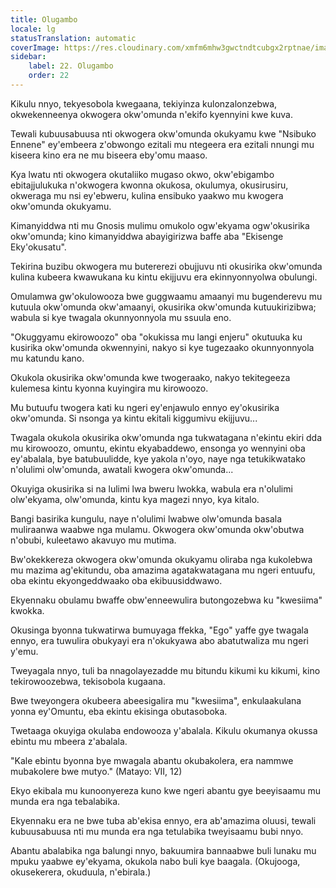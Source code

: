 ```yaml
---
title: Olugambo
locale: lg
statusTranslation: automatic
coverImage: https://res.cloudinary.com/xmfm6mhw3gwctndtcubgx2rptnae/image/upload/v1740468922/small_cover_tratado_de_psicologia_revolucionaria_a4c0dca4e0.webp
sidebar:
    label: 22. Olugambo
    order: 22
---
```

Kikulu nnyo, tekyesobola kwegaana, tekiyinza kulonzalonzebwa, okwekenneenya okwogera okw'omunda n'ekifo kyennyini kwe kuva.

Tewali kubuusabuusa nti okwogera okw'omunda okukyamu kwe "Nsibuko Ennene" ey'embeera z'obwongo ezitali mu ntegeera era ezitali nnungi mu kiseera kino era ne mu biseera eby'omu maaso.

Kya lwatu nti okwogera okutaliiko mugaso okwo, okw'ebigambo ebitajjulukuka n'okwogera kwonna okukosa, okulumya, okusirusiru, okweraga mu nsi ey'ebweru, kulina ensibuko yaakwo mu kwogera okw'omunda okukyamu.

Kimanyiddwa nti mu Gnosis mulimu omukolo ogw'ekyama ogw'okusirika okw'omunda; kino kimanyiddwa abayigirizwa baffe aba "Ekisenge Eky'okusatu".

Tekirina buzibu okwogera mu butererezi obujjuvu nti okusirika okw'omunda kulina kubeera kwawukana ku kintu ekijjuvu era ekinnyonnyolwa obulungi.

Omulamwa gw'okulowooza bwe guggwaamu amaanyi mu bugenderevu mu kutuula okw'omunda okw'amaanyi, okusirika okw'omunda kutuukirizibwa; wabula si kye twagala okunnyonnyola mu ssuula eno.

"Okuggyamu ekirowoozo" oba "okukissa mu langi enjeru" okutuuka ku kusirika okw'omunda okwennyini, nakyo si kye tugezaako okunnyonnyola mu katundu kano.

Okukola okusirika okw'omunda kwe twogeraako, nakyo tekitegeeza kulemesa kintu kyonna kuyingira mu kirowoozo.

Mu butuufu twogera kati ku ngeri ey'enjawulo ennyo ey'okusirika okw'omunda. Si nsonga ya kintu ekitali kiggumivu ekijjuvu...

Twagala okukola okusirika okw'omunda nga tukwatagana n'ekintu ekiri dda mu kirowoozo, omuntu, ekintu ekyabaddewo, ensonga yo wennyini oba ey'abalala, bye batubuulidde, kye yakola n'oyo, naye nga tetukikwatako n'olulimi olw'omunda, awatali kwogera okw'omunda...

Okuyiga okusirika si na lulimi lwa bweru lwokka, wabula era n'olulimi olw'ekyama, olw'omunda, kintu kya magezi nnyo, kya kitalo.

Bangi basirika kungulu, naye n'olulimi lwabwe olw'omunda basala muliraanwa waabwe nga mulamu. Okwogera okw'omunda okw'obutwa n'obubi, kuleetawo akavuyo mu mutima.

Bw'okekkereza okwogera okw'omunda okukyamu oliraba nga kukolebwa mu mazima ag'ekitundu, oba amazima agatakwatagana mu ngeri entuufu, oba ekintu ekyongeddwaako oba ekibuusiddwawo.

Ekyennaku obulamu bwaffe obw'enneewulira butongozebwa ku "kwesiima" kwokka.

Okusinga byonna tukwatirwa bumuyaga ffekka, "Ego" yaffe gye twagala ennyo, era tuwulira obukyayi era n'okukyawa abo abatutwaliza mu ngeri y'emu.

Tweyagala nnyo, tuli ba nnagolayezadde mu bitundu kikumi ku kikumi, kino tekirowoozebwa, tekisobola kugaana.

Bwe tweyongera okubeera abeesigalira mu "kwesiima", enkulaakulana yonna ey'Omuntu, eba ekintu ekisinga obutasoboka.

Twetaaga okuyiga okulaba endowooza y'abalala. Kikulu okumanya okussa ebintu mu mbeera z'abalala.

"Kale ebintu byonna bye mwagala abantu okubakolera, era nammwe mubakolere bwe mutyo." (Matayo: VII, 12)

Ekyo ekibala mu kunoonyereza kuno kwe ngeri abantu gye beeyisaamu mu munda era nga tebalabika.

Ekyennaku era ne bwe tuba ab'ekisa ennyo, era ab'amazima oluusi, tewali kubuusabuusa nti mu munda era nga tetulabika tweyisaamu bubi nnyo.

Abantu abalabika nga balungi nnyo, bakuumira bannaabwe buli lunaku mu mpuku yaabwe ey'ekyama, okukola nabo buli kye baagala. (Okujooga, okusekerera, okuduula, n'ebirala.)

